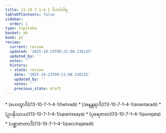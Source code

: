```yaml
---
title: 13.10.7.1–4.1 ဝိဘင်္ဂဝါရ
tableOfContents: false
sidebar:
  order: 1
type: tipitaka
basket: ab
book: p2
review:
  current: review
  updated: '2025-10-23T09:21:08.136135'
  updated_by: ''
  notes: ''
  history:
  - state: review
    date: '2025-10-23T09:21:08.136135'
    updated_by: ''
    notes: ''
    previous_state: draft
---
```



<ReviewStatus review={frontmatter.review} showDetails={true} />

<HypothesisAnnotation frontmatter={frontmatter} />

<DynamicBreadcrumb />



<TableOfContents book="p2" section="13.10.7.1">
* [ဟေတွာဒိ](13-10-7-1–4-1/hetvadi)
* [အနန္တရာဒိ](13-10-7-1–4-1/anantaradi)
* [ဥပနိဿယ](13-10-7-1–4-1/upanissaya)
* [ပုရေဇာတ](13-10-7-1–4-1/purejata)
* [ပစ္ဆာဇာတာဒိ](13-10-7-1–4-1/pacchajatadi)
</TableOfContents>